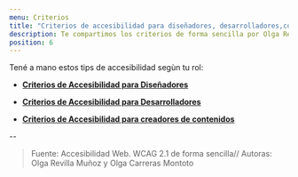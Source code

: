```yaml
---
menu: Criterios
title: "Criterios de accesibilidad para diseñadores, desarrolladores,contenidos"
description: Te compartimos los criterios de forma sencilla por Olga Revilla y Olga.
position: 6
---
```

Tené a mano estos tips de accesibilidad segùn tu rol:

   * [**Criterios de Accesibilidad para Diseñadores**](http://servicios.infoleg.gob.ar/infolegInternet/anexos/175000-179999/175694/norma.htm)

   * [**Criterios de Accesibilidad para Desarrolladores**](http://servicios.infoleg.gob.ar/infolegInternet/anexos/175000-179999/175694/norma.htm)

   * [**Criterios de Accesibilidad para creadores de contenidos**](http://servicios.infoleg.gob.ar/infolegInternet/anexos/175000-179999/175694/norma.htm)


--

> Fuente: Accesibilidad Web. WCAG 2.1 de forma sencilla// 
Autoras: Olga Revilla Muñoz y Olga Carreras Montoto

